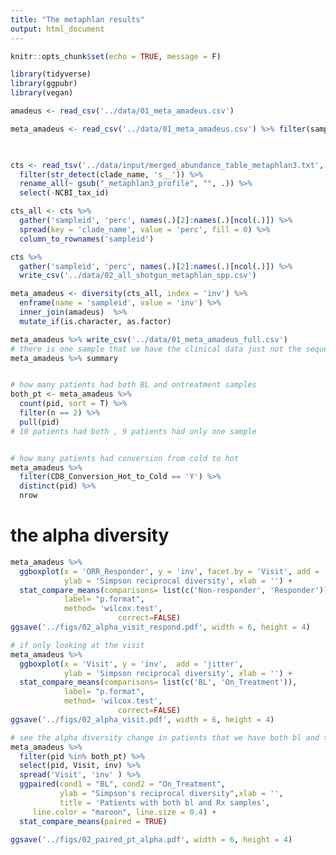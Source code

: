 ```yaml
---
title: "The metaphlan results"
output: html_document
---
```


```r
knitr::opts_chunk$set(echo = TRUE, message = F)
```

```r
library(tidyverse)
library(ggpubr)
library(vegan)
```

```r

amadeus <- read_csv('../data/01_meta_amadeus.csv')

meta_amadeus <- read_csv('../data/01_meta_amadeus.csv') %>% filter(sampleid != "BK13087ST01_A1")
  


cts <- read_tsv('../data/input/merged_abundance_table_metaphlan3.txt', skip = 1) %>% 
  filter(str_detect(clade_name, 's__')) %>% 
  rename_all(~ gsub("_metaphlan3_profile", "", .)) %>% 
  select(-NCBI_tax_id)

cts_all <- cts %>% 
  gather('sampleid', 'perc', names(.)[2]:names(.)[ncol(.)]) %>% 
  spread(key = 'clade_name', value = 'perc', fill = 0) %>% 
  column_to_rownames('sampleid')

cts %>% 
  gather('sampleid', 'perc', names(.)[2]:names(.)[ncol(.)]) %>% 
  write_csv('../data/02_all_shotgun_metaphlan_spp.csv')

meta_amadeus <- diversity(cts_all, index = 'inv') %>% 
  enframe(name = 'sampleid', value = 'inv') %>% 
  inner_join(amadeus)  %>% 
  mutate_if(is.character, as.factor)

meta_amadeus %>% write_csv('../data/01_meta_amadeus_full.csv')
# there is one sample that we have the clinical data just not the sequencing data
meta_amadeus %>% summary


# how many patients had both BL and ontreatment samples
both_pt <- meta_amadeus %>% 
  count(pid, sort = T) %>% 
  filter(n == 2) %>% 
  pull(pid)
# 10 patients had both , 9 patients had only one sample


# how many patients had conversion from cold to hot
meta_amadeus %>% 
  filter(CD8_Conversion_Hot_to_Cold == 'Y') %>% 
  distinct(pid) %>% 
  nrow
```

# the alpha diversity

```r
meta_amadeus %>% 
  ggboxplot(x = 'ORR_Responder', y = 'inv', facet.by = 'Visit', add = 'jitter',
            ylab = 'Simpson reciprocal diversity', xlab = '') +
  stat_compare_means(comparisons= list(c('Non-responder', 'Responder')),
            label= "p.format",
            method= 'wilcox.test',
						correct=FALSE)
ggsave('../figs/02_alpha_visit_respond.pdf', width = 6, height = 4)

# if only looking at the visit
meta_amadeus %>% 
  ggboxplot(x = 'Visit', y = 'inv',  add = 'jitter',
            ylab = 'Simpson reciprocal diversity', xlab = '') +
  stat_compare_means(comparisons= list(c('BL', 'On_Treatment')),
            label= "p.format",
            method= 'wilcox.test',
						correct=FALSE)
ggsave('../figs/02_alpha_visit.pdf', width = 6, height = 4)
```


```r
# see the alpha diversity change in patients that we have both bl and treatment samples
meta_amadeus %>% 
  filter(pid %in% both_pt) %>% 
  select(pid, Visit, inv) %>% 
  spread('Visit', 'inv' ) %>% 
  ggpaired(cond1 = "BL", cond2 = "On_Treatment",
           ylab = "Simpson's reciprocal diversity",xlab = '',
           title = 'Patients with both bl and Rx samples',
     line.color = "maroon", line.size = 0.4) +
  stat_compare_means(paired = TRUE)

ggsave('../figs/02_paired_pt_alpha.pdf', width = 6, height = 4)
```
